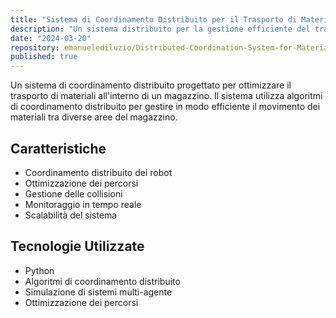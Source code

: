 ```yaml
---
title: "Sistema di Coordinamento Distribuito per il Trasporto di Materiali in un Magazzino"
description: "Un sistema distribuito per la gestione efficiente del trasporto di materiali in un ambiente di magazzino"
date: "2024-03-20"
repository: emanuelediluzio/Distributed-Coordination-System-for-Material-Transport-in-a-Warehouse
published: true
---
```


Un sistema di coordinamento distribuito progettato per ottimizzare il trasporto di materiali all'interno di un magazzino. Il sistema utilizza algoritmi di coordinamento distribuito per gestire in modo efficiente il movimento dei materiali tra diverse aree del magazzino.

## Caratteristiche

- Coordinamento distribuito dei robot
- Ottimizzazione dei percorsi
- Gestione delle collisioni
- Monitoraggio in tempo reale
- Scalabilità del sistema

## Tecnologie Utilizzate

- Python
- Algoritmi di coordinamento distribuito
- Simulazione di sistemi multi-agente
- Ottimizzazione dei percorsi 